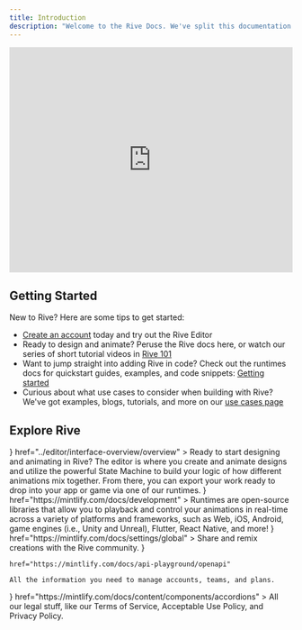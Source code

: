 ```yaml
---
title: Introduction
description: "Welcome to the Rive Docs. We've split this documentation into the sub-sections below. If you can't find the information you're looking for or have questions for us, join us on [Twitter](https://twitter.com/rive_app), [Discord](https://discord.com/invite/FGjmaTr), or contact us by filling out [this form](https://rive.app/contact)."
---
```


<iframe width="100%" height="400" src="https://www.youtube.com/embed/mMpik32gkt4?si=STiUrfwKRj82uqCP" title="YouTube video player" frameborder="0" allow="accelerometer; autoplay; clipboard-write; encrypted-media; gyroscope; picture-in-picture; web-share" referrerpolicy="strict-origin-when-cross-origin" allowfullscreen></iframe>

## Getting Started

New to Rive? Here are some tips to get started:

- [Create an account](https://rive.app/login/?redirect=https%3A%2F%2Feditor.rive.app) today and try out the Rive Editor
- Ready to design and animate? Peruse the Rive docs here, or watch our series of short tutorial videos in [Rive 101](https://youtube.com/playlist?list=PLujDTZWVDSsFGonP9kzAnvryowW098-p3)
- Want to jump straight into adding Rive in code? Check out the runtimes docs for quickstart guides, examples, and code snippets: [Getting started](../getting-started)
- Curious about what use cases to consider when building with Rive? We've got examples, blogs, tutorials, and more on our [use cases page](https://rive.app/use-cases)

## Explore Rive

<CardGroup cols={1}>
  <Card
    title="Interface Overview"
    icon={<svg xmlns="http://www.w3.org/2000/svg" height="100%" fill="none" viewBox="0 0 16 16" class="size-4 text-gray-500/80 dark:text-gray-400" aria-hidden="true"><path fill="currentColor" d="M7.31 7.111 2.406 5.15l4.61-1.844.328-.126a2.3 2.3 0 0 1 1.647 0l.33.126L13.93 5.15 9.024 7.112c-.55.22-1.163.22-1.712 0"></path><path stroke="currentColor" stroke-linecap="round" stroke-linejoin="round" d="m2.405 10.911 4.906 1.963c.55.22 1.162.22 1.712 0l4.906-1.963M2.405 8.031 7.31 9.992c.55.22 1.162.22 1.712 0l4.906-1.963M2.405 5.15 7.31 7.111c.55.22 1.162.22 1.712 0l4.906-1.962-4.61-1.844-.329-.126a2.3 2.3 0 0 0-1.647 0l-.329.126z"></path></svg>}
    href="../editor/interface-overview/overview"
  >
    Ready to start designing and animating in Rive? The editor is where you create and animate designs and utilize the powerful State Machine to build your logic of how different animations mix together. From there, you can export your work ready to drop into your app or game via one of our runtimes.
  </Card>
  <Card
    title="Getting Started"
    icon={<svg xmlns="http://www.w3.org/2000/svg" height="100%" fill="none" viewBox="0 0 16 16" class="size-4 text-gray-500/80 dark:text-gray-400" aria-hidden="true"><path fill="currentColor" fill-rule="evenodd" d="M8.036 1v4.178c0 1.034.839 1.873 1.873 1.873h4.003v6.178a1.77 1.77 0 0 1-1.77 1.77H3.858a1.77 1.77 0 0 1-1.771-1.77V2.771A1.77 1.77 0 0 1 3.857 1zm1.25.145v4.033c0 .345.279.624.623.624h3.889a1.8 1.8 0 0 0-.377-.597L11.618 3.32 9.842 1.525a1.8 1.8 0 0 0-.557-.38" clip-rule="evenodd"></path></svg>}
    href="https://mintlify.com/docs/development"
  >
    Runtimes are open-source libraries that allow you to playback and control your animations in real-time across a variety of platforms and frameworks, such as Web, iOS, Android, game engines (i.e., Unity and Unreal), Flutter, React Native, and more!
</Card>
</CardGroup>

<CardGroup cols={2}>
  <Card
    title="Community Overview"
    icon={<svg xmlns="http://www.w3.org/2000/svg" height="100%" fill="none" viewBox="0 0 16 16" class="size-4 text-gray-500/80 dark:text-gray-400" aria-hidden="true"><path fill="currentColor" fill-rule="evenodd" d="M8.036 1v4.178c0 1.034.839 1.873 1.873 1.873h4.003v6.178a1.77 1.77 0 0 1-1.77 1.77H3.858a1.77 1.77 0 0 1-1.771-1.77V2.771A1.77 1.77 0 0 1 3.857 1zm1.25.145v4.033c0 .345.279.624.623.624h3.889a1.8 1.8 0 0 0-.377-.597L11.618 3.32 9.842 1.525a1.8 1.8 0 0 0-.557-.38" clip-rule="evenodd"></path></svg>}
    href="https://mintlify.com/docs/settings/global"
  >
    Share and remix creations with the Rive community.
  </Card>
  <Card
    title="Admin"
    icon={<svg xmlns="http://www.w3.org/2000/svg" height="100%" fill="none" viewBox="0 0 16 16" class="size-4 text-gray-500/80 dark:text-gray-400" aria-hidden="true"><path fill="currentColor" d="M7.31 7.111 2.406 5.15l4.61-1.844.328-.126a2.3 2.3 0 0 1 1.647 0l.33.126L13.93 5.15 9.024 7.112c-.55.22-1.163.22-1.712 0"></path><path stroke="currentColor" stroke-linecap="round" stroke-linejoin="round" d="m2.405 10.911 4.906 1.963c.55.22 1.162.22 1.712 0l4.906-1.963M2.405 8.031 7.31 9.992c.55.22 1.162.22 1.712 0l4.906-1.963M2.405 5.15 7.31 7.111c.55.22 1.162.22 1.712 0l4.906-1.962-4.61-1.844-.329-.126a2.3 2.3 0 0 0-1.647 0l-.329.126z"></path></svg>}

    href="https://mintlify.com/docs/api-playground/openapi"
  >
    All the information you need to manage accounts, teams, and plans.
  </Card>
  <Card
    title="Terms of Service"
    icon={<svg xmlns="http://www.w3.org/2000/svg" height="100%" fill="none" viewBox="0 0 16 16" class="size-4 text-gray-500/80 dark:text-gray-400" aria-hidden="true"><path fill="currentColor" fill-rule="evenodd" d="M8.036 1v4.178c0 1.034.839 1.873 1.873 1.873h4.003v6.178a1.77 1.77 0 0 1-1.77 1.77H3.858a1.77 1.77 0 0 1-1.771-1.77V2.771A1.77 1.77 0 0 1 3.857 1zm1.25.145v4.033c0 .345.279.624.623.624h3.889a1.8 1.8 0 0 0-.377-.597L11.618 3.32 9.842 1.525a1.8 1.8 0 0 0-.557-.38" clip-rule="evenodd"></path></svg>}
    href="https://mintlify.com/docs/content/components/accordions"
  >
    All our legal stuff, like our Terms of Service, Acceptable Use Policy, and Privacy Policy.
  </Card>
</CardGroup>
